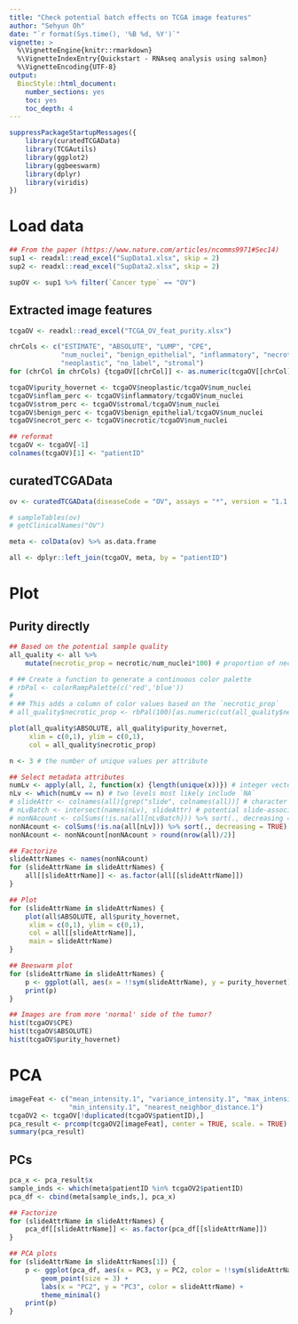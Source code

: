 ```yaml
---
title: "Check potential batch effects on TCGA image features"
author: "Sehyun Oh"
date: "`r format(Sys.time(), '%B %d, %Y')`"
vignette: >
  %\VignetteEngine{knitr::rmarkdown}
  %\VignetteIndexEntry{Quickstart - RNAseq analysis using salmon}
  %\VignetteEncoding{UTF-8}
output:
  BiocStyle::html_document:
    number_sections: yes
    toc: yes
    toc_depth: 4
---
```


```r
suppressPackageStartupMessages({
    library(curatedTCGAData)
    library(TCGAutils)
    library(ggplot2)
    library(ggbeeswarm)
    library(dplyr)
    library(viridis)
})
```

# Load data

```r
## From the paper (https://www.nature.com/articles/ncomms9971#Sec14) 
sup1 <- readxl::read_excel("SupData1.xlsx", skip = 2)
sup2 <- readxl::read_excel("SupData2.xlsx", skip = 2)

supOV <- sup1 %>% filter(`Cancer type` == "OV")
```

## Extracted image features

```r
tcgaOV <- readxl::read_excel("TCGA_OV_feat_purity.xlsx")

chrCols <- c("ESTIMATE", "ABSOLUTE", "LUMP", "CPE",
             "num_nuclei", "benign_epithelial", "inflammatory", "necrotic",
             "neoplastic", "no_label", "stromal")
for (chrCol in chrCols) {tcgaOV[[chrCol]] <- as.numeric(tcgaOV[[chrCol]])}

tcgaOV$purity_hovernet <- tcgaOV$neoplastic/tcgaOV$num_nuclei
tcgaOV$inflam_perc <- tcgaOV$inflammatory/tcgaOV$num_nuclei
tcgaOV$strom_perc <- tcgaOV$stromal/tcgaOV$num_nuclei
tcgaOV$benign_perc <- tcgaOV$benign_epithelial/tcgaOV$num_nuclei
tcgaOV$necrot_perc <- tcgaOV$necrotic/tcgaOV$num_nuclei

## reformat
tcgaOV <- tcgaOV[-1]
colnames(tcgaOV)[1] <- "patientID"
```

## curatedTCGAData

```r
ov <- curatedTCGAData(diseaseCode = "OV", assays = "*", version = "1.1.38", dry.run = FALSE)

# sampleTables(ov)
# getClinicalNames("OV")

meta <- colData(ov) %>% as.data.frame
```

```r
all <- dplyr::left_join(tcgaOV, meta, by = "patientID")
```




# Plot
## Purity directly
```r
## Based on the potential sample quality
all_quality <- all %>%
    mutate(necrotic_prop = necrotic/num_nuclei*100) # proportion of necrotic cells

# ## Create a function to generate a continuous color palette
# rbPal <- colorRampPalette(c('red','blue'))
# 
# ## This adds a column of color values based on the `necrotic_prop`
# all_quality$necrotic_prop <- rbPal(100)[as.numeric(cut(all_quality$necrotic_prop, breaks = 100))]

plot(all_quality$ABSOLUTE, all_quality$purity_hovernet, 
     xlim = c(0,1), ylim = c(0,1),
     col = all_quality$necrotic_prop)
```


```r
n <- 3 # the number of unique values per attribute

## Select metadata attributes
numLv <- apply(all, 2, function(x) {length(unique(x))}) # integer vector: the number of unique values
nLv <- which(numLv == n) # two levels most likely include `NA`
# slideAttr <- colnames(all)[grep("slide", colnames(all))] # character vector: attributes most likely associated with the slide
# nLvBatch <- intersect(names(nLv), slideAttr) # potential slide-associated attributes with `n` unique values
# nonNAcount <- colSums(!is.na(all[nLvBatch])) %>% sort(., decreasing = TRUE)
nonNAcount <- colSums(!is.na(all[nLv])) %>% sort(., decreasing = TRUE)
nonNAcount <- nonNAcount[nonNAcount > round(nrow(all)/2)]

## Factorize
slideAttrNames <- names(nonNAcount)
for (slideAttrName in slideAttrNames) {
    all[[slideAttrName]] <- as.factor(all[[slideAttrName]])
}

## Plot
for (slideAttrName in slideAttrNames) {
    plot(all$ABSOLUTE, all$purity_hovernet, 
     xlim = c(0,1), ylim = c(0,1),
     col = all[[slideAttrName]],
     main = slideAttrName)
}
```

```r
## Beeswarm plot
for (slideAttrName in slideAttrNames) {
    p <- ggplot(all, aes(x = !!sym(slideAttrName), y = purity_hovernet)) + geom_beeswarm()
    print(p)
}
```

```r
## Images are from more 'normal' side of the tumor?
hist(tcgaOV$CPE)
hist(tcgaOV$ABSOLUTE)
hist(tcgaOV$purity_hovernet)
```

# PCA
```r
imageFeat <- c("mean_intensity.1", "variance_intensity.1", "max_intensity.1", 
               "min_intensity.1", "nearest_neighbor_distance.1")
tcgaOV2 <- tcgaOV[!duplicated(tcgaOV$patientID),]
pca_result <- prcomp(tcgaOV2[imageFeat], center = TRUE, scale. = TRUE)
summary(pca_result)
```

## PCs
```r
pca_x <- pca_result$x
sample_inds <- which(meta$patientID %in% tcgaOV2$patientID)
pca_df <- cbind(meta[sample_inds,], pca_x)

## Factorize
for (slideAttrName in slideAttrNames) {
    pca_df[[slideAttrName]] <- as.factor(pca_df[[slideAttrName]])
}
```

```r
## PCA plots
for (slideAttrName in slideAttrNames[1]) {
    p <- ggplot(pca_df, aes(x = PC3, y = PC2, color = !!sym(slideAttrName))) +
        geom_point(size = 3) +
        labs(x = "PC2", y = "PC3", color = slideAttrName) +
        theme_minimal()
    print(p)
}
```


